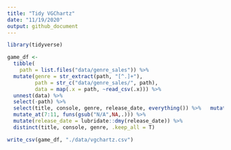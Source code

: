 ```yaml
---
title: "Tidy VGChartz"
date: "11/19/2020"
output: github_document
---
```


```r
library(tidyverse)
```

```r
game_df <- 
  tibble(
    path = list.files("data/genre_sales")) %>% 
  mutate(genre = str_extract(path, "[^.]+"),
         path = str_c("data/genre_sales/", path),
         data = map(.x = path, ~read_csv(.x))) %>% 
  unnest(data) %>% 
  select(-path) %>% 
  select(title, console, genre, release_date, everything()) %>%   mutate_at(7:11, funs(gsub("m","",.))) %>% 
  mutate_at(7:11, funs(gsub("N/A",NA,.))) %>% 
  mutate(release_date = lubridate::dmy(release_date)) %>% 
  distinct(title, console, genre, .keep_all = T)

write_csv(game_df, "./data/vgchartz.csv")
```

